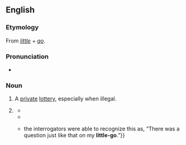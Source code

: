 {{also|little go}}

==English==

===Etymology===
From ''[[little]]'' + ''[[go]]''.

===Pronunciation===
* {{IPA|/ˈlɪtəlɡəʊ/|lang=en}}

===Noun===
{{en-noun|s|little-goes}}

# {{lb|en|historical}} A [[private]] [[lottery]], especially when illegal.
# {{lb|en|historical|British}} {{alternative form of|little go||university exam|lang=en}}
#* {{quote-book|lang=en|year=1856|first=William Makepeace|last=Thackeray|authorlink=William Makepeace Thackeray|title=The King of Brentford's Testament|passage=At school they never flogg'd him, / At college, though not fast, / Yet his '''little-go''' and great-go / He creditably pass'd, / And made his year's allowance / For eighteen months to last.}}
#* {{quote-book|lang=en|year=1861|year_published=1883|last=Hughes|first=Thomas|authorlink=Thomas Hughes|title={{w|Tom Brown at Oxford}}|pageurl=https://archive.org/details/tombrownatoxfor00hugh/page/128|location=London|publisher=Macmillan and Co.|page=128|passage=Let's see, this is only his third term? I'll give him, perhaps, two more to make the place too hot to hold him. Take my word for it, he'll never get to his '''little-go'''.}}
#* {{quote-book|lang=en|year=2006|first=Thomas|last=Pynchon|authorlink=Thomas Pynchon|title={{w|Against the Day}}|publisher=Vintage|year_published=2007|page=801|passage={{...}} the interrogators were able to recognize this as, “There was a question just like that on my '''little-go'''.”}}